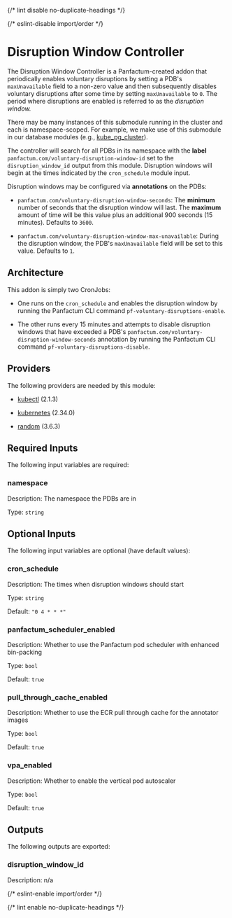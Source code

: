 
{/* lint disable no-duplicate-headings */}

{/* eslint-disable import/order */}

<ModuleHeader name="kube_disruption_window_controller" sourceHref="https://github.com/Panfactum/stack/tree/__PANFACTUM_VERSION_EDGE__/packages/infrastructure/kube_disruption_window_controller" status="stable" type="submodule" />

# Disruption Window Controller

The Disruption Window Controller is a Panfactum-created addon that periodically enables voluntary disruptions
by setting a PDB's `maxUnavailable` field to a non-zero value and then subsequently disables voluntary
disruptions after some time by setting `maxUnavailable` to `0`. The period where disruptions are enabled is
referred to as the *disruption window.*

There may be many instances of this submodule running in the cluster and each is namespace-scoped. For example,
we make use of this submodule in our database modules (e.g., [kube\_pg\_cluster](/docs/edge/reference/infrastructure-modules/submodule/kubernetes/kube_pg_cluster)).

The controller will search for all PDBs in its namespace with the **label** `panfactum.com/voluntary-disruption-window-id` set to the
`disruption_window_id` output from this module. Disruption windows will begin at the times indicated by the `cron_schedule` module input.

Disruption windows may be configured via **annotations** on the PDBs:

* `panfactum.com/voluntary-disruption-window-seconds`: The **minimum** number of seconds that the disruption window
  will last. The **maximum** amount of time will be this value plus an additional 900 seconds (15 minutes). Defaults to `3600`.

* `panfactum.com/voluntary-disruption-window-max-unavailable`: During the disruption window, the PDB's `maxUnavailable` field
  will be set to this value. Defaults to `1`.

## Architecture

This addon is simply two CronJobs:

* One runs on the `cron_schedule` and enables the disruption window by running
  the Panfactum CLI command `pf-voluntary-disruptions-enable`.

* The other runs every 15 minutes and attempts to disable
  disruption windows that have exceeded a PDB's `panfactum.com/voluntary-disruption-window-seconds` annotation by running the
  Panfactum CLI command `pf-voluntary-disruptions-disable`.

## Providers

The following providers are needed by this module:

* [kubectl](https://registry.terraform.io/providers/alekc/kubectl/2.1.3/docs) (2.1.3)

* [kubernetes](https://registry.terraform.io/providers/hashicorp/kubernetes/2.34.0/docs) (2.34.0)

* [random](https://registry.terraform.io/providers/hashicorp/random/3.6.3/docs) (3.6.3)

## Required Inputs

The following input variables are required:

### namespace

Description: The namespace the PDBs are in

Type: `string`

## Optional Inputs

The following input variables are optional (have default values):

### cron\_schedule

Description: The times when disruption windows should start

Type: `string`

Default: `"0 4 * * *"`

### panfactum\_scheduler\_enabled

Description: Whether to use the Panfactum pod scheduler with enhanced bin-packing

Type: `bool`

Default: `true`

### pull\_through\_cache\_enabled

Description: Whether to use the ECR pull through cache for the annotator images

Type: `bool`

Default: `true`

### vpa\_enabled

Description: Whether to enable the vertical pod autoscaler

Type: `bool`

Default: `true`

## Outputs

The following outputs are exported:

### disruption\_window\_id

Description: n/a

{/* eslint-enable import/order */}

{/* lint enable no-duplicate-headings */}
